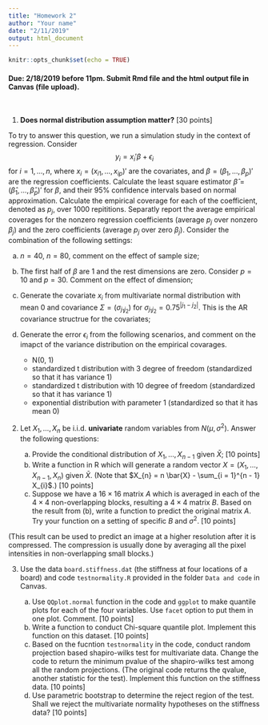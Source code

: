 ```yaml
---
title: "Homework 2"
author: "Your name"
date: "2/11/2019"
output: html_document
---
```


```r
knitr::opts_chunk$set(echo = TRUE)
```

#### Due: 2/18/2019 before 11pm. Submit Rmd file and the html output file in Canvas (file upload).

<br>

1. **Does normal distribution assumption matter?** [30 points]

To try to answer this question, we run a simulation study in the context of regression. Consider 
$$y_{i} = x_{i}'\beta + \epsilon_{i}$$
for $i = 1, \ldots, n$, where $x_{i} = (x_{i1}, \ldots, x_{ip})'$ are the covariates, and $\beta = (\beta_{1}, \ldots, \beta_{p})'$ are the regression coefficients. Calculate the least square estimator $\widehat{\beta} = (\widehat{\beta}_{1}, \ldots, \widehat{\beta}_{p})'$ for $\beta$, and their 95% confidence intervals based on normal approximation. Calculate the empirical coverage for each of the coefficient, denoted as $p_{j}$, over 1000 repititions. 
Separatly report the average empirical coverages for the nonzero regression coefficients (average $p_{j}$ over nonzero $\beta_{j}$) and the zero coefficients (average $p_{j}$ over zero $\beta_{j}$).
Consider the combination of the following settings:

a. $n = 40$, $n = 80$, comment on the effect of sample size;
b. The first half of $\beta$ are 1 and the rest dimensions are zero. Consider $p = 10$ and $p = 30$. Comment on the effect of dimension;
c. Generate the covariate $x_{i}$ from multivariate normal distribution with mean 0 and covariance $\Sigma = (\sigma_{j_1j_2})$ for $\sigma_{j_1j_2} = 0.75^{|j_1-j_2|}$. This is the AR covariance structrue for the covariates;
d. Generate the error $\epsilon_{i}$ from the following scenarios, and comment on the imapct of the variance distribution on the empirical covarages.

    - N(0, 1)
    - standardized t distribution with 3 degree of freedom (standardized so that it has variance 1)
    - standardized t distribution with 10 degree of freedom (standardized so that it has variance 1)
    - exponential distribution with parameter 1 (standardized so that it has mean 0)
    

2. Let $X_{1}, \ldots, X_{n}$ be i.i.d. **univariate** random variables from $N(\mu, \sigma^{2})$. Answer the following questions:

    (a) Provide the conditional distribution of $X_{1}, \ldots, X_{n - 1}$ given $\bar{X}$; [10 points]
    (b) Write a function in R which will generate a random vector $X = (X_{1}, \ldots, X_{n - 1}, X_{n})$ given $\bar{X}$. (Note that $X_{n} = n \bar{X} - \sum_{i = 1}^{n - 1} X_{i}$.) [10 points]
    (c) Suppose we have a $16 \times 16$ matrix $A$ which is averaged in each of the $4 \times 4$ non-overlapping blocks, resulting a $4 \times 4$ matrix $B$. Based on the result from (b), write a function to predict the original matrix $A$. Try your function on a setting of specific $B$ and $\sigma^{2}$. [10 points]

(This result can be used to predict an image at a higher resolution after it is compressed. The compression is usually done by averaging all the pixel intensities in non-overlapping small blocks.)

3. Use the data `board.stiffness.dat` (the stiffness at four locations of a board) and code `testnormality.R` provided in the folder `Data and code` in Canvas. 
    
    (a) Use `QQplot.normal` function in the code and `ggplot` to make quantile plots for each of the four variables. Use `facet` option to put them in one plot. Comment. [10 points]
    (b) Write a function to conduct Chi-square quantile plot. Implement this function on this dataset. [10 points]
    (c) Based on the fucntion `testnormality` in the code, conduct random projection based shapiro-wilks test for multivariate data. Change the code to return the minimum pvalue of the shapiro-wilks test among all the random projections. (The original code returns the qvalue, another statistic for the test). Implement this function on the stiffness data. [10 points]
    (d) Use parametric bootstrap to determine the reject region of the test. Shall we reject the multivariate normality hypotheses on the stiffness data? [10 points]